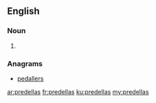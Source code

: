 ==English==

===Noun===
{{head|en|plural}}

# {{plural of|predella|lang=en|nocat=1}}

===Anagrams===
* [[pedallers#English|pedallers]]

[[ar:predellas]]
[[fr:predellas]]
[[ku:predellas]]
[[my:predellas]]